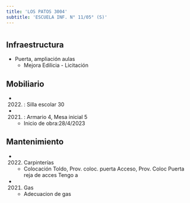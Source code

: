 ```yaml
---
title: 'LOS PATOS 3004'
subtitle: 'ESCUELA INF. N° 11/05° (S)'
---
```


#
## Infraestructura

* Puerta, ampliación aulas 
    + Mejora Edilicia - Licitación 


## Mobiliario

*  (2022) : Silla escolar 30 

*  (2021) : Armario 4, Mesa inicial 5 



    + Inicio de obra:28/4/2023 



## Mantenimiento

*  (2022) Carpinterías 
    + Colocación Toldo, Prov. coloc. puerta Acceso, Prov. Coloc Puerta reja de acces Tengo a

*  (2021) Gas 
    + Adecuacion de gas






